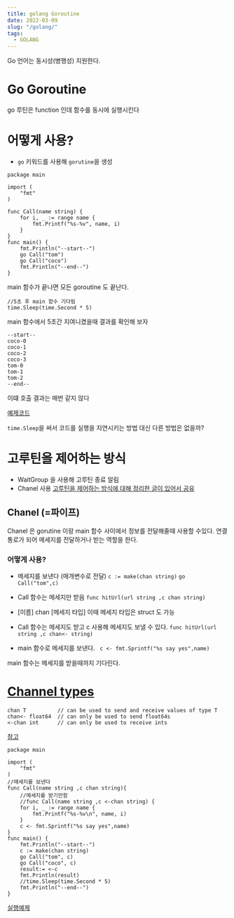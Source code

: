 ```yaml
---
title: golang Goroutine
date: 2022-03-09
slug: "/golang/"
tags:
  - GOLANG
---
```


Go 언어는 동시성(병행성) 지원한다.

# Go Goroutine
go 루틴은 function 인데
함수를 동시에 실행시킨다

# 어떻게 사용?
* `go` 키워드를 사용해 `gorutine`을 생성

```
package main

import (
	"fmt"
)

func Call(name string) {
	for i, _ := range name {
		fmt.Printf("%s-%v", name, i)
	}
}
func main() {
	fmt.Println("--start--")
	go Call("tom")
	go Call("coco")
	fmt.Println("--end--")
}
``` 
main 함수가 끝나면 
모든 goroutine 도 끝난다.

```
//5초 후 main 함수 기다림
time.Sleep(time.Second * 5)
```
main 함수에서 5초간 지여니켰을때 결과를 확인해 보자
```
--start--
coco-0
coco-1
coco-2
coco-3
tom-0
tom-1
tom-2
--end--
```
이떄 호출 결과는 매번 같지 않다

[예제코드](https://replit.com/@gwiyeomgo/goroutine#zc79n4vs60yqfz5rkps9-go-1.17.3/share/go/src/fmt/print.go:273:5)

`time.Sleep`을 써서 코드를 실행을 지연시키는 방법 대신
다른 방법은 없을까?


# 고루틴을 제어하는 방식

* WaitGroup 을 사용해 고루틴 종료 알림
* Chanel 사용
[고루틴을 제어하는 방식에 대해 정리한 글이 있어서 공유](https://jbhs7014.tistory.com/179)


## Chanel (=파이프)
Chanel 은 gorutine 이랑 main 함수 사이에서 정보를 전달해줄때
사용할 수있다.
연결 통로가 되어 메세지를 전달하거나 받는 역할을 한다.

### 어떻게 사용?
* 메세지를 보낸다 (매개변수로 전달)
`c := make(chan string)`
`go Call("tom",c)`
* Call 함수는 메세지만 받음 
`func hitUrl(url string ,c chan string)`
* [이름] chan [메세지 타입]
이때 메세지 타입은 struct 도 가능

* Call 함수는 메세지도 받고 c 사용해 메세지도 보낼 수 있다.
`func hitUrl(url string ,c chan<- string)`
* main 함수로 메세지를 보낸다.
` c <- fmt.Sprintf("%s say yes",name)`
  
main 함수는 메세지를 받을때까지 기다린다.

# [Channel types](https://go.dev/ref/spec#Channel_types)
```
chan T          // can be used to send and receive values of type T
chan<- float64  // can only be used to send float64s
<-chan int      // can only be used to receive ints
```
[참고](https://stackoverflow.com/questions/31920353/whats-the-difference-between-chan-and-chan-as-a-function-return-type)

```
package main

import (
	"fmt"
)
//매세지를 보낸다
func Call(name string ,c chan string){
	//메세지를 받기만함
	//func Call(name string ,c <-chan string) {
	for i, _ := range name {
		fmt.Printf("%s-%v\n", name, i)
	}
	c <- fmt.Sprintf("%s say yes",name)
}
func main() {
	fmt.Println("--start--")
	c := make(chan string)
	go Call("tom", c)
	go Call("coco", c)
	result:= <-c
	fmt.Println(result)
	//time.Sleep(time.Second * 5)
	fmt.Println("--end--")
}
```

[실행예제](https://replit.com/@gwiyeomgo/goroutineAndChanel#0yqfz5rkps9-go-1.17.3/share/go/src/builtin/builtin.go:71:5)